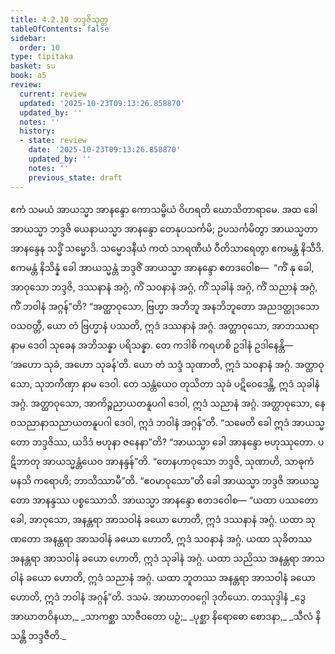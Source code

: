 ```yaml
---
title: 4.2.10 ဘဒ္ဒဇိသုတ္တ
tableOfContents: false
sidebar:
  order: 10
type: tipitaka
basket: su
book: a5
review:
  current: review
  updated: '2025-10-23T09:13:26.858870'
  updated_by: ''
  notes: ''
  history:
  - state: review
    date: '2025-10-23T09:13:26.858870'
    updated_by: ''
    notes: ''
    previous_state: draft
---
```



<ReviewStatus review={frontmatter.review} showDetails={true} />

<HypothesisAnnotation frontmatter={frontmatter} />

<DynamicBreadcrumb />

<Division number="170" book="a5" e="ch" v="16" p="177">

<Paragraph number="989" book="a5">
ဧကံ သမယံ အာယသ္မာ အာနန္ဒော ကောသမ္ဗိယံ ဝိဟရတိ ဃောသိတာရာမေ. အထ ခေါ အာယသ္မာ ဘဒ္ဒဇိ ယေနာယသ္မာ အာနန္ဒော တေနုပသင်္ကမိ; ဥပသင်္ကမိတွာ အာယသ္မတာ အာနန္ဒေန သဒ္ဓိံ သမ္မောဒိ. သမ္မောဒနီယံ ကထံ သာရဏီယံ ဝီတိသာရေတွာ ဧကမန္တံ နိသီဒိ. ဧကမန္တံ နိသိန္နံ ခေါ အာယသ္မန္တံ ဘဒ္ဒဇိံ အာယသ္မာ အာနန္ဒော ဧတဒဝေါစ—  “ကိံ နု ခေါ, အာဝုသော ဘဒ္ဒဇိ, ဒဿနာနံ အဂ္ဂံ, ကိံ သဝနာနံ အဂ္ဂံ, ကိံ သုခါနံ အဂ္ဂံ, ကိံ သညာနံ အဂ္ဂံ, ကိံ ဘဝါနံ အဂ္ဂန်”တိ?
</Paragraph>

<Paragraph number="990" book="a5">
“အတ္ထာဝုသော, ဗြဟ္မာ အဘိဘူ အနဘိဘူတော အညဒတ္ထုဒသော ဝသဝတ္တီ, ယော တံ ဗြဟ္မာနံ ပဿတိ, ဣဒံ ဒဿနာနံ အဂ္ဂံ. အတ္ထာဝုသော, အာဘဿရာ နာမ ဒေဝါ သုခေန အဘိသန္နာ ပရိသန္နာ. တေ ကဒါစိ ကရဟစိ ဥဒါနံ ဥဒါနေန္တိ—  ‘အဟော သုခံ, အဟော သုခန်’တိ. ယော တံ သဒ္ဒံ သုဏာတိ, ဣဒံ သဝနာနံ အဂ္ဂံ. အတ္ထာဝုသော, သုဘကိဏှာ နာမ ဒေဝါ. တေ သန္တံယေဝ တုသိတာ သုခံ ပဋိဝေဒေန္တိ, ဣဒံ သုခါနံ အဂ္ဂံ. အတ္ထာဝုသော, အာကိဉ္စညာယတနူပဂါ ဒေဝါ, ဣဒံ သညာနံ အဂ္ဂံ. အတ္ထာဝုသော, နေဝသညာနာသညာယတနူပဂါ ဒေဝါ, ဣဒံ ဘဝါနံ အဂ္ဂန်”တိ. “သမေတိ ခေါ ဣဒံ အာယသ္မတော ဘဒ္ဒဇိဿ, ယဒိဒံ ဗဟုနာ ဇနေနာ”တိ?
</Paragraph>

<Paragraph number="991" book="a5">
“အာယသ္မာ ခေါ အာနန္ဒော ဗဟုဿုတော. ပဋိဘာတု အာယသ္မန္တံယေဝ အာနန္ဒန်”တိ. “တေနဟာဝုသော ဘဒ္ဒဇိ, သုဏာဟိ, သာဓုကံ မနသိ ကရောဟိ; ဘာသိဿာမီ”တိ. “ဧဝမာဝုသော”တိ ခေါ အာယသ္မာ ဘဒ္ဒဇိ အာယသ္မတော အာနန္ဒဿ ပစ္စဿောသိ. အာယသ္မာ အာနန္ဒော ဧတဒဝေါစ—
</Paragraph>

<Paragraph number="992" book="a5">
“ယထာ ပဿတော ခေါ, အာဝုသော, အနန္တရာ အာသဝါနံ ခယော ဟောတိ, ဣဒံ ဒဿနာနံ အဂ္ဂံ. ယထာ သုဏတော အနန္တရာ အာသဝါနံ ခယော ဟောတိ, ဣဒံ သဝနာနံ အဂ္ဂံ. ယထာ သုခိတဿ အနန္တရာ အာသဝါနံ ခယော ဟောတိ, ဣဒံ သုခါနံ အဂ္ဂံ. ယထာ သညိဿ အနန္တရာ အာသဝါနံ ခယော ဟောတိ, ဣဒံ သညာနံ အဂ္ဂံ. ယထာ ဘူတဿ အနန္တရာ အာသဝါနံ ခယော ဟောတိ, ဣဒံ ဘဝါနံ အဂ္ဂန်”တိ.

</Paragraph>
</Division>

<Paragraph number="993" type="center" book="a5">
ဒသမံ.



</Paragraph>

<Paragraph number="994" type="center" book="a5">
အာဃာတဝဂ္ဂေါ ဒုတိယော.



</Paragraph>

<Paragraph number="995" type="center" book="a5">
တဿုဒ္ဒါနံ


</Paragraph>

<Paragraph number="996" type="verses" book="a5">
_ဒွေ အာဃာတဝိနယာ,_  
_သာကစ္ဆာ သာဇီဝတော ပဉှံ;_  
_ပုစ္ဆာ နိရောဓော စောဒနာ,_  
_သီလံ နိသန္တိ ဘဒ္ဒဇီတိ._
</Paragraph>